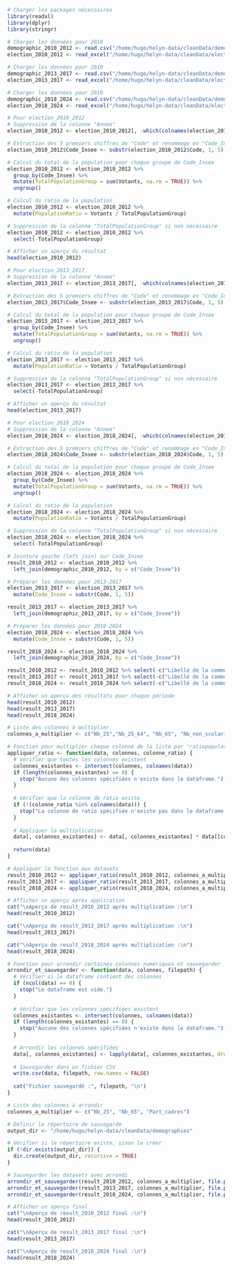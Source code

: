 ```r
# Charger les packages nécessaires
library(readxl)
library(dplyr)
library(stringr)

# Charger les données pour 2010
demographic_2010_2012 <- read.csv("/home/hugo/helyn-data/cleanData/demographies/Merged_Demographies_2010_2012.csv", skip= 0)
election_2010_2012 <- read_excel("/home/hugo/helyn-data/cleanData/elections/resultats-burvot-t1-presidentielle_2012.xlsx", skip= 0)

# Charger les données pour 2010
demographic_2013_2017 <- read.csv("/home/hugo/helyn-data/cleanData/demographies/Merged_Demographies_2013_2017.csv", skip= 0)
election_2013_2017 <- read_excel("/home/hugo/helyn-data/cleanData/elections/resultats-burvot-t1-presidentielle_2017.xlsx", skip= 0)

# Charger les données pour 2010
demographic_2018_2024 <- read.csv("/home/hugo/helyn-data/cleanData/demographies/Merged_Demographies_2018_2024.csv", skip= 0)
election_2018_2024 <- read_excel("/home/hugo/helyn-data/cleanData/elections/resultats-burvot-t1-presidentielle_2022.xlsx", skip= 0)
```

```r
# Pour election_2010_2012
# Suppression de la colonne "Annee"
election_2010_2012 <- election_2010_2012[, -which(colnames(election_2010_2012) == "Annee")]

# Extraction des 5 premiers chiffres de "Code" et renommage en "Code_Insee"
election_2010_2012$Code_Insee <- substr(election_2010_2012$Code, 1, 5)

# Calcul du total de la population pour chaque groupe de Code_Insee
election_2010_2012 <- election_2010_2012 %>%
  group_by(Code_Insee) %>%
  mutate(TotalPopulationGroup = sum(Votants, na.rm = TRUE)) %>%
  ungroup()

# Calcul du ratio de la population
election_2010_2012 <- election_2010_2012 %>%
  mutate(PopulationRatio = Votants / TotalPopulationGroup)

# Suppression de la colonne "TotalPopulationGroup" si non nécessaire
election_2010_2012 <- election_2010_2012 %>%
  select(-TotalPopulationGroup)

# Afficher un aperçu du résultat
head(election_2010_2012)

# Pour election_2013_2017
# Suppression de la colonne "Annee"
election_2013_2017 <- election_2013_2017[, -which(colnames(election_2013_2017) == "Annee")]

# Extraction des 5 premiers chiffres de "Code" et renommage en "Code_Insee"
election_2013_2017$Code_Insee <- substr(election_2013_2017$Code, 1, 5)

# Calcul du total de la population pour chaque groupe de Code_Insee
election_2013_2017 <- election_2013_2017 %>%
  group_by(Code_Insee) %>%
  mutate(TotalPopulationGroup = sum(Votants, na.rm = TRUE)) %>%
  ungroup()

# Calcul du ratio de la population
election_2013_2017 <- election_2013_2017 %>%
  mutate(PopulationRatio = Votants / TotalPopulationGroup)

# Suppression de la colonne "TotalPopulationGroup" si non nécessaire
election_2013_2017 <- election_2013_2017 %>%
  select(-TotalPopulationGroup)

# Afficher un aperçu du résultat
head(election_2013_2017)

# Pour election_2018_2024
# Suppression de la colonne "Annee"
election_2018_2024 <- election_2018_2024[, -which(colnames(election_2018_2024) == "Annee")]

# Extraction des 5 premiers chiffres de "Code" et renommage en "Code_Insee"
election_2018_2024$Code_Insee <- substr(election_2018_2024$Code, 1, 5)

# Calcul du total de la population pour chaque groupe de Code_Insee
election_2018_2024 <- election_2018_2024 %>%
  group_by(Code_Insee) %>%
  mutate(TotalPopulationGroup = sum(Votants, na.rm = TRUE)) %>%
  ungroup()

# Calcul du ratio de la population
election_2018_2024 <- election_2018_2024 %>%
  mutate(PopulationRatio = Votants / TotalPopulationGroup)

# Suppression de la colonne "TotalPopulationGroup" si non nécessaire
election_2018_2024 <- election_2018_2024 %>%
  select(-TotalPopulationGroup)
```

```r
# Jointure gauche (left join) sur Code_Insee
result_2010_2012 <- election_2010_2012 %>%
  left_join(demographic_2010_2012, by = c("Code_Insee"))

# Préparer les données pour 2013-2017
election_2013_2017 <- election_2013_2017 %>%
  mutate(Code_Insee = substr(Code, 1, 5))

result_2013_2017 <- election_2013_2017 %>%
  left_join(demographic_2013_2017, by = c("Code_Insee"))

# Préparer les données pour 2018-2024
election_2018_2024 <- election_2018_2024 %>%
  mutate(Code_Insee = substr(Code, 1, 5))

result_2018_2024 <- election_2018_2024 %>%
  left_join(demographic_2018_2024, by = c("Code_Insee"))

result_2010_2012 <- result_2010_2012 %>% select(-c("Libellé de la commune"))
result_2013_2017 <- result_2013_2017 %>% select(-c("Libellé de la commune"))
result_2018_2024 <- result_2018_2024 %>% select(-c("Libellé de la commune"))

# Afficher un aperçu des résultats pour chaque période
head(result_2010_2012)
head(result_2013_2017)
head(result_2018_2024)
```

```r
# Liste des colonnes à multiplier
colonnes_a_multiplier <- c("Nb_25","Nb_25_64", "Nb_65", "Nb_non_scolarises","Nb_H_total","Nb_F_total","Nb_H_15_24","Nb_H_25_64","Nb_H_65","Nb_F_15_24","Nb_F_25_64","Nb_F_65","Population_Totale","Nb_emplois_LT")

# Fonction pour multiplier chaque colonne de la liste par "ratiopopulation"
appliquer_ratio <- function(data, colonnes, colonne_ratio) {
  # Vérifier que toutes les colonnes existent
  colonnes_existantes <- intersect(colonnes, colnames(data))
  if (length(colonnes_existantes) == 0) {
    stop("Aucune des colonnes spécifiées n'existe dans le dataframe.")
  }
  
  # Vérifier que la colonne de ratio existe
  if (!(colonne_ratio %in% colnames(data))) {
    stop("La colonne de ratio spécifiée n'existe pas dans le dataframe.")
  }
  
  # Appliquer la multiplication
  data[, colonnes_existantes] <- data[, colonnes_existantes] * data[[colonne_ratio]]
  
  return(data)
}

# Appliquer la fonction aux datasets
result_2010_2012 <- appliquer_ratio(result_2010_2012, colonnes_a_multiplier, "PopulationRatio")
result_2013_2017 <- appliquer_ratio(result_2013_2017, colonnes_a_multiplier, "PopulationRatio")
result_2018_2024 <- appliquer_ratio(result_2018_2024, colonnes_a_multiplier, "PopulationRatio")

# Afficher un aperçu après application
cat("\nAperçu de result_2010_2012 après multiplication :\n")
head(result_2010_2012)

cat("\nAperçu de result_2013_2017 après multiplication :\n")
head(result_2013_2017)

cat("\nAperçu de result_2018_2024 après multiplication :\n")
head(result_2018_2024)
```

```r
# Fonction pour arrondir certaines colonnes numériques et sauvegarder
arrondir_et_sauvegarder <- function(data, colonnes, filepath) {
  # Vérifier si le dataframe contient des colonnes
  if (ncol(data) == 0) {
    stop("Le dataframe est vide.")
  }
  
  # Vérifier que les colonnes spécifiées existent
  colonnes_existantes <- intersect(colonnes, colnames(data))
  if (length(colonnes_existantes) == 0) {
    stop("Aucune des colonnes spécifiées n'existe dans le dataframe.")
  }
  
  # Arrondir les colonnes spécifiées
  data[, colonnes_existantes] <- lapply(data[, colonnes_existantes, drop = FALSE], round)
  
  # Sauvegarder dans un fichier CSV
  write.csv(data, filepath, row.names = FALSE)
  
  cat("Fichier sauvegardé :", filepath, "\n")
}

# Liste des colonnes à arrondir
colonnes_a_multiplier <- c("Nb_25", "Nb_65", "Part_cadres")

# Définir le répertoire de sauvegarde
output_dir <- "/home/hugo/helyn-data/cleanData/demographies"

# Vérifier si le répertoire existe, sinon le créer
if (!dir.exists(output_dir)) {
  dir.create(output_dir, recursive = TRUE)
}

# Sauvegarder les datasets avec arrondi
arrondir_et_sauvegarder(result_2010_2012, colonnes_a_multiplier, file.path(output_dir, "result_2010_2012.csv"))
arrondir_et_sauvegarder(result_2013_2017, colonnes_a_multiplier, file.path(output_dir, "result_2013_2017.csv"))
arrondir_et_sauvegarder(result_2018_2024, colonnes_a_multiplier, file.path(output_dir, "result_2018_2024.csv"))

# Afficher un aperçu final
cat("\nAperçu de result_2010_2012 final :\n")
head(result_2010_2012)

cat("\nAperçu de result_2013_2017 final :\n")
head(result_2013_2017)

cat("\nAperçu de result_2018_2024 final :\n")
head(result_2018_2024)
```